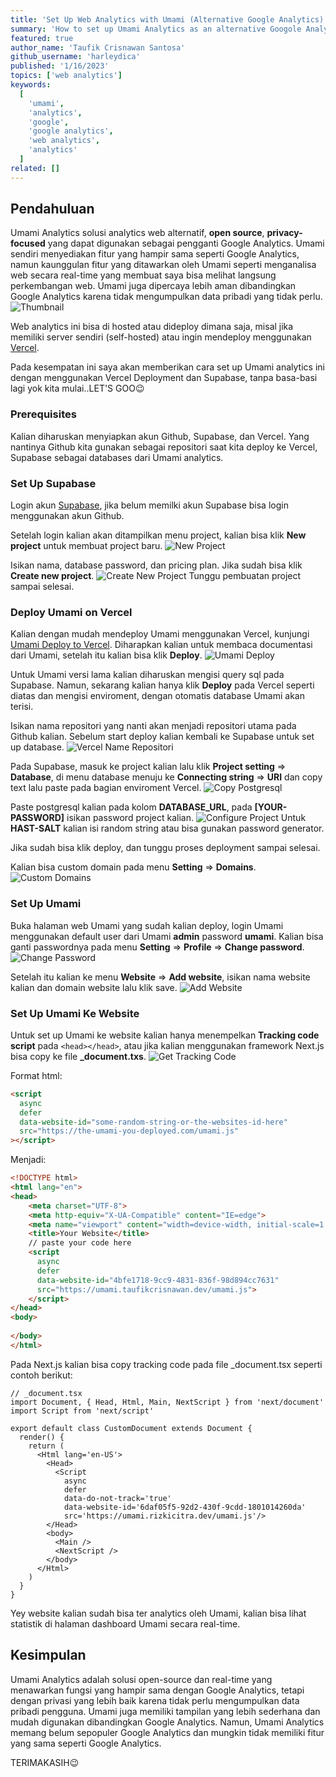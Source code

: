 ```yaml
---
title: 'Set Up Web Analytics with Umami (Alternative Google Analytics)'
summary: 'How to set up Umami Analytics as an alternative Googole Analytics. How? read this article to the end😉'
featured: true
author_name: 'Taufik Crisnawan Santosa'
github_username: 'harleydica'
published: '1/16/2023'
topics: ['web analytics']
keywords:
  [
    'umami',
    'analytics',
    'google',
    'google analytics',
    'web analytics',
    'analytics'
  ]
related: []
---
```


## Pendahuluan

Umami Analytics solusi analytics web alternatif, **open source**, **privacy-focused** yang dapat digunakan sebagai pengganti Google Analytics. Umami sendiri menyediakan fitur yang hampir sama seperti Google Analytics, namun kaunggulan fitur yang ditawarkan oleh Umami seperti menganalisa web secara real-time yang membuat saya bisa melihat langsung perkembangan web. Umami juga dipercaya lebih aman dibandingkan Google Analytics karena tidak mengumpulkan data pribadi yang tidak perlu.
![Thumbnail](https://ik.imagekit.io/taufik/blog/umami-analytics/thumbnail.png 'Thumbnail')

Web analytics ini bisa di hosted atau dideploy dimana saja, misal jika memiliki server sendiri (self-hosted) atau ingin mendeploy menggunakan [Vercel](https://vercel.com).

Pada kesempatan ini saya akan memberikan cara set up Umami analytics ini dengan menggunakan Vercel Deployment dan Supabase, tanpa basa-basi lagi yok kita mulai..LET'S GOO😉

### Prerequisites

Kalian diharuskan menyiapkan akun Github, Supabase, dan Vercel. Yang nantinya Github kita gunakan sebagai repositori saat kita deploy ke Vercel, Supabase sebagai databases dari Umami analytics.

### Set Up Supabase

Login akun [Supabase](https://supabase.com/), jika belum memilki akun Supabase bisa login menggunakan akun Github.

Setelah login kalian akan ditampilkan menu project, kalian bisa klik **New project** untuk membuat project baru.
![New Project](https://ik.imagekit.io/taufik/blog/umami-analytics/new-project.png 'New Project')

Isikan nama, database password, dan pricing plan. Jika sudah bisa klik **Create new project**.
![Create New Project](https://ik.imagekit.io/taufik/blog/umami-analytics/create-new-project.png 'Create New Project')
Tunggu pembuatan project sampai selesai.

### Deploy Umami on Vercel

Kalian dengan mudah mendeploy Umami menggunakan Vercel, kunjungi [Umami Deploy to Vercel](https://umami.is/docs/running-on-vercel). Diharapkan kalian untuk membaca documentasi dari Umami, setelah itu kalian bisa klik **Deploy**.
![Umami Deploy](https://ik.imagekit.io/taufik/blog/umami-analytics/umami-deploy.png 'Umami Deploy')

Untuk Umami versi lama kalian diharuskan mengisi query sql pada Supabase. Namun, sekarang kalian hanya klik **Deploy** pada Vercel seperti diatas dan mengisi enviroment, dengan otomatis database Umami akan terisi.


Isikan nama repositori yang nanti akan menjadi repositori utama pada Github kalian. Sebelum start deploy kalian kembali ke Supabase untuk set up database.
![Vercel Name Repositori](https://ik.imagekit.io/taufik/blog/umami-analytics/vercel-name-project.png 'Vercel Name Repositori')

Pada Supabase, masuk ke project kalian lalu klik **Project setting** => **Database**, di menu database menuju ke **Connecting string** => **URI** dan copy text lalu paste pada bagian enviroment Vercel.
![Copy Postgresql](https://ik.imagekit.io/taufik/blog/umami-analytics/copy-postgresql.png 'Copy Postgresql')

Paste postgresql kalian pada kolom **DATABASE_URL**, pada **[YOUR-PASSWORD]** isikan password project kalian.
![Configure Project](https://ik.imagekit.io/taufik/blog/umami-analytics/configure-project.png 'Configure Project')
Untuk **HAST-SALT** kalian isi random string atau bisa gunakan password generator. 

Jika sudah bisa klik deploy, dan tunggu proses deployment sampai selesai.

Kalian bisa custom domain pada menu **Setting** => **Domains**.
![Custom Domains](https://ik.imagekit.io/taufik/blog/umami-analytics/custom-domain.png 'Custom Domains')

### Set Up Umami

Buka halaman web Umami yang sudah kalian deploy, login Umami menggunakan default user dari Umami **admin** password **umami**. Kalian bisa ganti passwordnya pada menu **Setting** => **Profile** => **Change password**.
![Change Password](https://ik.imagekit.io/taufik/blog/umami-analytics/change-password.png 'Change Password')

Setelah itu kalian ke menu **Website** => **Add website**, isikan nama website kalian dan domain website lalu klik save.
![Add Website](https://ik.imagekit.io/taufik/blog/umami-analytics/add-website.png 'Add Website')

### Set Up Umami Ke Website

Untuk set up Umami ke website kalian hanya menempelkan **Tracking code script** pada `<head></head>`, atau jika kalian menggunakan framework Next.js bisa copy ke file **_document.txs**.
![Get Tracking Code](https://ik.imagekit.io/taufik/blog/umami-analytics/get-tracking-code.png 'Get Tracking Code')

Format html:
```html
<script
  async
  defer
  data-website-id="some-random-string-or-the-websites-id-here"
  src="https://the-umami-you-deployed.com/umami.js"
></script>
```
Menjadi:
```html
<!DOCTYPE html>
<html lang="en">
<head>
    <meta charset="UTF-8">
    <meta http-equiv="X-UA-Compatible" content="IE=edge">
    <meta name="viewport" content="width=device-width, initial-scale=1.0">
    <title>Your Website</title>
    // paste your code here
    <script
      async
      defer
      data-website-id="4bfe1718-9cc9-4831-836f-98d894cc7631"
      src="https://umami.taufikcrisnawan.dev/umami.js">
    </script>
</head>
<body>
    
</body>
</html>
```

Pada Next.js kalian bisa copy tracking code pada file _document.tsx seperti contoh berikut:
```tsx
// _document.tsx
import Document, { Head, Html, Main, NextScript } from 'next/document'
import Script from 'next/script'

export default class CustomDocument extends Document {
  render() {
    return (
      <Html lang='en-US'>
        <Head>
          <Script
            async
            defer
            data-do-not-track='true'
            data-website-id='6daf05f5-92d2-430f-9cdd-1801014260da'
            src='https://umami.rizkicitra.dev/umami.js'/>
        </Head>
        <body>
          <Main />
          <NextScript />
        </body>
      </Html>
    )
  }
}

```

Yey website kalian sudah bisa ter analytics oleh Umami, kalian bisa lihat statistik di halaman dashboard Umami secara real-time.

## Kesimpulan

Umami Analytics adalah solusi open-source dan real-time yang menawarkan fungsi yang hampir sama dengan Google Analytics, tetapi dengan privasi yang lebih baik karena tidak perlu mengumpulkan data pribadi pengguna. Umami juga memiliki tampilan yang lebih sederhana dan mudah digunakan dibandingkan Google Analytics. Namun, Umami Analytics memang belum sepopuler Google Analytics dan mungkin tidak memiliki fitur yang sama seperti Google Analytics.

TERIMAKASIH😉